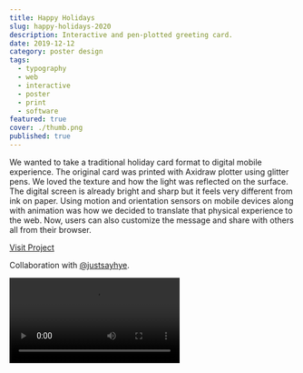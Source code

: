 ```yaml
---
title: Happy Holidays
slug: happy-holidays-2020
description: Interactive and pen-plotted greeting card.
date: 2019-12-12
category: poster design
tags:
  - typography
  - web
  - interactive
  - poster
  - print
  - software
featured: true
cover: ./thumb.png
published: true
---
```




<GC start={1} end={13} bleed mb>
  <MediaGrid
    maxCols={3}
    media={[img3, img1, img2]}
    alts={["digital card", "plotted card", "plotted cards with sparkly ink"]}
  />
</GC>

We wanted to take a traditional holiday card format to digital mobile experience. The original card was printed with Axidraw plotter using glitter pens. We loved the texture and how the light was reflected on the surface. The digital screen is already bright and sharp but it feels very different from ink on paper. Using motion and orientation sensors on mobile devices along with animation was how we decided to translate that physical experience to the web. Now, users can also customize the message and share with others all from their browser.

[Visit Project](https://exp.paperdove.com/happy-holidays-2020/)

Collaboration with [@justsayhye](https://instagram.com/justsayhye).

<GC>
  <Video src={vid1} />
</GC>
